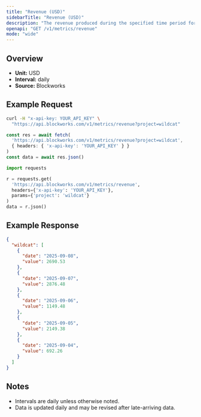 ```yaml
---
title: "Revenue (USD)"
sidebarTitle: "Revenue (USD)"
description: "The revenue produced during the specified time period for given project."
openapi: "GET /v1/metrics/revenue"
mode: "wide"
---
```


## Overview

- **Unit:** USD
- **Interval:** daily
- **Source:** Blockworks

## Example Request

<CodeGroup>

```bash cURL
curl -H "x-api-key: YOUR_API_KEY" \
  "https://api.blockworks.com/v1/metrics/revenue?project=wildcat"
```

```typescript TypeScript
const res = await fetch(
  'https://api.blockworks.com/v1/metrics/revenue?project=wildcat',
  { headers: { 'x-api-key': 'YOUR_API_KEY' } }
)
const data = await res.json()
```

```python Python
import requests

r = requests.get(
  'https://api.blockworks.com/v1/metrics/revenue',
  headers={'x-api-key': 'YOUR_API_KEY'},
  params={'project': 'wildcat'}
)
data = r.json()
```

</CodeGroup>

## Example Response

```json
{
  "wildcat": [
    {
      "date": "2025-09-08",
      "value": 2690.53
    },
    {
      "date": "2025-09-07",
      "value": 2876.48
    },
    {
      "date": "2025-09-06",
      "value": 1149.48
    },
    {
      "date": "2025-09-05",
      "value": 2149.38
    },
    {
      "date": "2025-09-04",
      "value": 692.26
    }
  ]
}
```

## Notes
- Intervals are daily unless otherwise noted.
- Data is updated daily and may be revised after late-arriving data.

